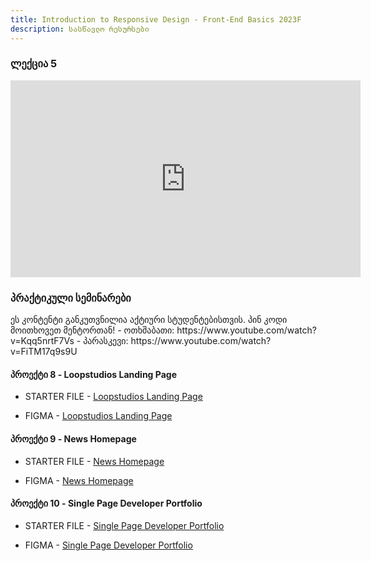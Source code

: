```yaml
---
title: Introduction to Responsive Design - Front-End Basics 2023F
description: სასწავლო რესურსები
---
```


### ლექცია 5

<iframe width="560" height="315" src="https://www.youtube.com/embed/5cWaxZtrcgw?si=SsTxVjVb1l2E_KpA" title="YouTube video player" frameBorder="0" allow="accelerometer; autoplay; clipboard-write; encrypted-media; gyroscope; picture-in-picture; web-share" allowFullScreen></iframe>

### პრაქტიკული სემინარები

<Card>
  <PinCodeProtectedContent>
    <Locked>
      ეს კონტენტი განკუთვნილია აქტიური სტუდენტებისთვის. პინ კოდი მოითხოვეთ
      მენტორთან!
    </Locked>
    <Unlocked>
      - ოთხშაბათი: https://www.youtube.com/watch?v=Kqq5nrtF7Vs
      - პარასკევი: https://www.youtube.com/watch?v=FiTM17q9s9U
    </Unlocked>
  </PinCodeProtectedContent>
</Card>

#### პროექტი 8 - Loopstudios Landing Page

- STARTER FILE - [Loopstudios Landing Page](https://drive.google.com/file/d/1fqIIpLDyPahPrLYJIsJwv2OQizjMFq35/view?usp=sharing)

- FIGMA - [Loopstudios Landing Page](https://www.figma.com/file/OumJ5cFVvP7CpixTBbEBkK/loopstudios-landing-page?node-id=0%3A1&mode=dev)

#### პროექტი 9 - News Homepage

- STARTER FILE - [News Homepage](https://drive.google.com/file/d/1yaHfN5wETJtXQ94BFKRzPq1A7yzZAhJU/view?usp=sharing)

- FIGMA - [News Homepage](https://www.figma.com/file/deCMOZkQFDRvofwWcKGGSd/news-homepage?node-id=0%3A1&mode=dev)

#### პროექტი 10 - Single Page Developer Portfolio

- STARTER FILE - [Single Page Developer Portfolio](https://drive.google.com/file/d/1ic20BLgoVvvk7dqykaMs_Vrwd-JfTS3z/view?usp=sharing)

- FIGMA - [Single Page Developer Portfolio](https://www.figma.com/file/93Zv8MEltXnpA24uQxZ5iu/single-page-developer-portfolio?node-id=0%3A1&mode=dev)
